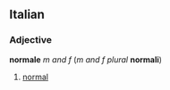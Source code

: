 ==Italian==
===Adjective===
'''normale''' ''m and f'' (''m and f plural'' '''normali''')

#[[normal]]